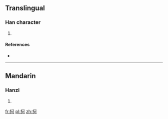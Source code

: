 ==Translingual==

===Han character===
{{Han char|rn=64|rad=手|as=11|sn=14|four=|canj=手一弓口 (QMNR)}}

# {{defn|Han|sort=手11}}

====References====
* {{Han ref|kx=0423.090|dkj=11918|dj=0771.090|hdz=31849.020|uh=62B2|ud=25266}}

----

==Mandarin==

===Hanzi===
{{cmn-hanzi|pin=[[hē]] ([[he1]])|wg=ho<sup>1</sup>}}

# {{defn|Mandarin|sort=手11}}

[[fr:抲]]
[[pl:抲]]
[[zh:抲]]